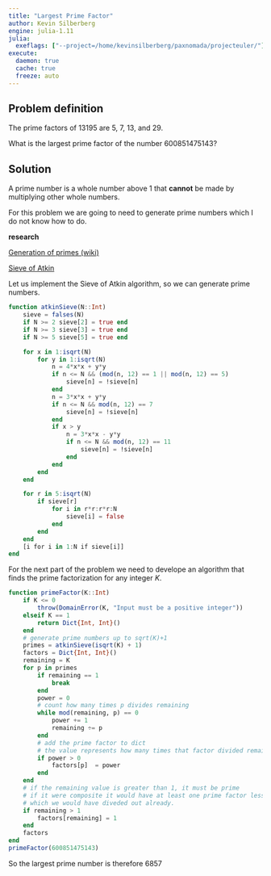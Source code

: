 ```yaml
---
title: "Largest Prime Factor"
author: Kevin Silberberg
engine: julia-1.11
julia:
  exeflags: ["--project=/home/kevinsilberberg/paxnomada/projecteuler/"]
execute:
  daemon: true
  cache: true
  freeze: auto
---
```


## Problem definition

The prime factors of 13195 are 5, 7, 13, and 29.

What is the largest prime factor of the number 600851475143?

## Solution

A prime number is a whole number above $1$ that **cannot** be made by multiplying other whole numbers.

For this problem we are going to need to generate prime numbers which I do not know how to do.

**research**

[Generation of primes (wiki)](https://en.wikipedia.org/wiki/Generation_of_primes)

[Sieve of Atkin](https://en.wikipedia.org/wiki/Sieve_of_Atkin)

Let us implement the Sieve of Atkin algorithm, so we can generate prime numbers.

```julia
function atkinSieve(N::Int)
    sieve = falses(N)
    if N >= 2 sieve[2] = true end
    if N >= 3 sieve[3] = true end
    if N >= 5 sieve[5] = true end

    for x in 1:isqrt(N)
        for y in 1:isqrt(N)
            n = 4*x*x + y*y
            if n <= N && (mod(n, 12) == 1 || mod(n, 12) == 5)
                sieve[n] = !sieve[n]
            end
            n = 3*x*x + y*y
            if n <= N && mod(n, 12) == 7
                sieve[n] = !sieve[n]
            end
            if x > y
                n = 3*x*x - y*y
                if n <= N && mod(n, 12) == 11
                    sieve[n] = !sieve[n]
                end
            end
        end
    end

    for r in 5:isqrt(N)
        if sieve[r]
            for i in r*r:r*r:N
                sieve[i] = false
            end
        end
    end
    [i for i in 1:N if sieve[i]]
end
```

For the next part of the problem we need to develope an algorithm that finds the prime factorization for any integer $K$.

```julia
function primeFactor(K::Int)
    if K <= 0
        throw(DomainError(K, "Input must be a positive integer"))
    elseif K == 1
        return Dict{Int, Int}()
    end
    # generate prime numbers up to sqrt(K)+1
    primes = atkinSieve(isqrt(K) + 1)
    factors = Dict{Int, Int}()
    remaining = K
    for p in primes
        if remaining == 1
            break
        end
        power = 0
        # count how many times p divides remaining
        while mod(remaining, p) == 0
            power += 1
            remaining ÷= p
        end
        # add the prime factor to dict
        # the value represents how many times that factor divided remaining
        if power > 0
            factors[p]  = power
        end
    end
    # if the remaining value is greater than 1, it must be prime
    # if it were composite it would have at least one prime factor less than or equal to sqrt(K)
    # which we would have diveded out already.
    if remaining > 1
        factors[remaining] = 1
    end
    factors
end
primeFactor(600851475143)
```

So the largest prime number is therefore $6857$
